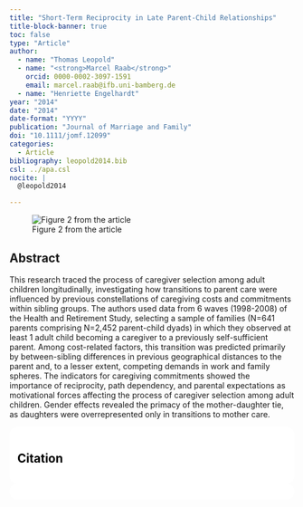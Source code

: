 ```yaml
---
title: "Short-Term Reciprocity in Late Parent-Child Relationships"
title-block-banner: true
toc: false
type: "Article"
author:
  - name: "Thomas Leopold"
  - name: "<strong>Marcel Raab</strong>"
    orcid: 0000-0002-3097-1591
    email: marcel.raab@ifb.uni-bamberg.de
  - name: "Henriette Engelhardt"
year: "2014"
date: "2014"
date-format: "YYYY"
publication: "Journal of Marriage and Family"
doi: "10.1111/jomf.12099"
categories:
  - Article
bibliography: leopold2014.bib
csl: ../apa.csl
nocite: | 
  @leopold2014

---
```


![Figure 2 from the article](leopold2014.jpg)

## Abstract

This research traced the process of caregiver selection among adult children longitudinally, investigating how transitions to parent care were influenced by previous constellations of caregiving costs and commitments within sibling groups. The authors used data from 6 waves (1998-2008) of the Health and Retirement Study, selecting a sample of families (N=641 parents comprising N=2,452 parent-child dyads) in which they observed at least 1 adult child becoming a caregiver to a previously self-sufficient parent. Among cost-related factors, this transition was predicted primarily by between-sibling differences in previous geographical distances to the parent and, to a lesser extent, competing demands in work and family spheres. The indicators for caregiving commitments showed the importance of reciprocity, path dependency, and parental expectations as motivational forces affecting the process of caregiver selection among adult children. Gender effects revealed the primacy of the mother-daughter tie, as daughters were overrepresented only in transitions to mother care.

::: {.callout-note}
## Citation

::: {#refs}
:::

:::



```{=html}
<style>
    section {
        background: white;
        color: black;
        border-radius: 1em;
        padding: 1em;
        left: 50% }
    #inner {
        display: inline-block;
        display: flex;
        align-items: center;
        justify-content: center }
  </style>
  <section>
    <div id="inner">
      <script type='text/javascript' src='https://d1bxh8uas1mnw7.cloudfront.net/assets/embed.js'></script>
        <span style="float:left"; 
          class="__dimensions_badge_embed__" 
          data-doi="10.1111/jomf.12099" 
          data-hide-zero-citations="true" 
          data-legend="always">
        </span>
      <script async src="https://badge.dimensions.ai/badge.js" charset="utf-8"></script>
        <div  style="float:right"; 
          data-link-target="_blank" 
          data-badge-details="right" 
          data-badge-type="medium-donut"
          data-doi="10.1111/jomf.12099"   
          data-condensed="true" 
          data-hide-no-mentions="true" 
          class="altmetric-embed">
        </div>
    </div>
  </section>
  
```


